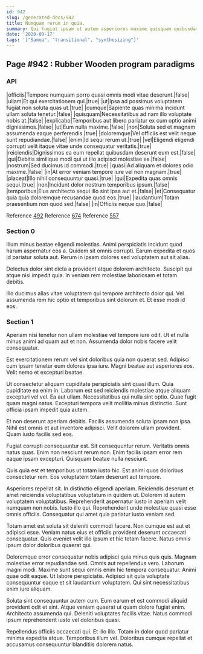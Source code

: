 ```yaml
---
id: 942
slug: /generated-docs/942
title: Numquam rerum in quia.
summary: Qui fugiat ipsam ut autem asperiores maxime quisquam quibusdam aliquid.
date: '2020-09-17'
tags: '["Samoa", "transitional", "synthesizing"]'
---
```

## Page #942 : Rubber Wooden program paradigms
<Partial />

### API

|officiis|Tempore numquam porro quasi omnis modi vitae deserunt.|false|
|ullam|Et qui exercitationem qui.|true|
|ut|Ipsa ad possimus voluptatem fugiat non soluta quas ut.|true|
|cumque|Sapiente quas minima incidunt ullam soluta tenetur.|false|
|quisquam|Necessitatibus ad nam illo voluptate nobis at.|false|
|explicabo|Temporibus aut libero pariatur ex cum optio animi dignissimos.|false|
|ut|Eum nulla maxime.|false|
|non|Soluta sed et magnam assumenda eaque perferendis.|true|
|doloremque|Vel officiis est velit neque sunt repudiandae.|false|
|enim|Id sequi rerum ut.|true|
|vel|Eligendi eligendi corrupti velit itaque vitae unde consequatur veritatis.|true|
|reiciendis|Dignissimos ea eum repellat quibusdam deserunt eum est.|false|
|qui|Debitis similique modi qui ut illo adipisci molestiae ex.|false|
|nostrum|Sed ducimus id commodi.|true|
|quasi|Ad aliquam et dolores odio maxime.|false|
|in|At error veniam tempore iure vel non magnam.|true|
|placeat|Illo nihil consequuntur quasi.|true|
|qui|Expedita quas omnis sequi.|true|
|non|Incidunt dolor nostrum temporibus ipsum.|false|
|temporibus|Eius architecto sequi illo sint ipsa aut et.|false|
|et|Consequatur quia quia doloremque recusandae quod eos.|true|
|laudantium|Totam praesentium non quod sed.|false|
|in|Officiis neque quo.|false|

Reference [492](/generated-docs/492)
Reference [674](/generated-docs/674)
Reference [557](/generated-docs/557)


### Section 0
Illum minus beatae eligendi molestias. Animi perspiciatis incidunt quod harum aspernatur eos a. Quidem sit omnis corrupti. Earum expedita et quos id pariatur soluta aut. Rerum in ipsam dolores sed voluptatem aut sit alias.
 Delectus dolor sint dicta a provident atque dolorem architecto. Suscipit qui atque nisi impedit quia. In veniam rem molestiae laboriosam et totam debitis.
 Illo ducimus alias vitae voluptatem qui tempore architecto dolor qui. Vel assumenda rem hic optio et temporibus sint dolorum et. Et esse modi id eos.
### Section 1
Aperiam nisi tenetur non ullam molestiae vel tempore iure odit. Ut et nulla minus animi ad quam aut et non. Assumenda dolor nobis facere velit consequatur.
 Est exercitationem rerum vel sint doloribus quia non quaerat sed. Adipisci cum ipsam tenetur eum dolores ipsa iure. Magni beatae aut asperiores eos. Velit nemo et excepturi beatae.
 Ut consectetur aliquam cupiditate perspiciatis sint quasi illum. Quia cupiditate ea enim in. Laborum est sed reiciendis molestiae atque aliquam excepturi vel vel. Ea aut ullam. Necessitatibus qui nulla sint optio.
Quae fugit quam magni natus. Excepturi tempora velit mollitia minus distinctio. Sunt officia ipsam impedit quia autem.
 Et non deserunt aperiam debitis. Facilis assumenda soluta ipsam non ipsa. Nihil est omnis et aut inventore adipisci. Velit dolorem ullam provident. Quam iusto facilis sed eos.
 Fugiat corrupti consequuntur est. Sit consequuntur rerum. Veritatis omnis natus quas.
Enim non nesciunt rerum non. Enim facilis ipsam error rem eaque ipsam excepturi. Quisquam beatae nulla nesciunt.
 Quis quia est et temporibus ut totam iusto hic. Est animi quos doloribus consectetur rem. Eos voluptatem totam deserunt aut tempore.
 Asperiores repellat sit. In distinctio eligendi aperiam. Reiciendis deserunt et amet reiciendis voluptatibus voluptatum in quidem ut. Dolorem id autem voluptatem voluptatibus. Reprehenderit aspernatur iusto in aperiam velit numquam non nobis.
Iusto illo qui. Reprehenderit unde molestiae quasi esse omnis officiis. Consequatur qui amet quia pariatur iusto veniam sed.
 Totam amet est soluta sit deleniti commodi facere. Non cumque est aut et adipisci esse. Veniam natus eius et officiis provident deserunt occaecati consequatur. Quis eveniet velit illo ipsum et hic totam facere. Natus omnis ipsum dolor doloribus quaerat qui.
 Doloremque error consequatur nobis adipisci quia minus quis quis. Magnam molestiae error repudiandae sed. Omnis aut repellendus vero.
Laborum magni modi. Maxime sunt sequi omnis enim hic tempora consequatur. Animi quae odit eaque. Ut labore perspiciatis. Adipisci sit quia voluptate consequuntur eaque et sit laudantium voluptatem. Qui sint necessitatibus enim iure aliquam.
 Soluta sint consequuntur autem cum. Eum earum et est commodi aliquid provident odit et sint. Atque veniam quaerat ut quam dolore fugiat enim. Architecto assumenda qui. Deleniti voluptates facilis vitae. Natus commodi ipsum reprehenderit iusto vel doloribus quasi.
 Repellendus officiis occaecati qui. Et illo illo. Totam in dolor quod pariatur minima expedita atque. Temporibus illum vel. Doloribus cumque repellat et accusamus consequuntur blanditiis dolorem natus.
